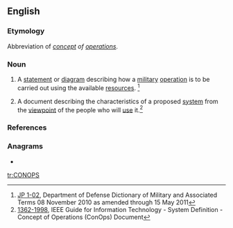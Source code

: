 ==English==
{{wikipedia|Concept of operations|lang=en}}

===Etymology===
Abbreviation of ''[[concept]] of [[operations]]''.

===Noun===
{{en-noun}}

# {{lb|en|US|military}} A [[statement]] or [[diagram]] describing how a [[military]] [[operation]] is to be carried out using the available [[resource]]s. <ref name="JP 1-02">[http://www.dtic.mil/doctrine/new_pubs/jp1_02.pdf JP 1-02], Department of Defense Dictionary of Military and Associated Terms 08 November 2010 as amended through 15 May 2011 </ref>
# A document describing the characteristics of a proposed [[system]] from the [[viewpoint]] of the people who will [[use]] it.<ref name="1362-1998">[http://www.dtic.mil/doctrine/new_pubs/jp1_02.pdf 1362-1998], IEEE Guide for Information Technology - System Definition - Concept of Operations (ConOps) Document </ref>

===References===
<references />

===Anagrams===
* {{l|en|OPCON |OPCON}}

[[tr:CONOPS]]